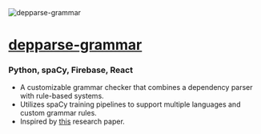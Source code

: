 
<div className="flex flex-col items-center justify-center mb-8">
    <Image
        src="./carbon_pyesl.png"
        alt="depparse-grammar"
        width={300}
        height={225}
        className="w-64 h-auto mb-4 md:w-96 md:h-auto"
    />
</div>

# [depparse-grammar](https://github.com/skarokin/depparse-grammar)
### Python, spaCy, Firebase, React
- A customizable grammar checker that combines a dependency parser with rule-based systems.
- Utilizes spaCy training pipelines to support multiple languages and custom grammar rules.
- Inspired by [this](https://mmozgovoy.dev/papers/mozgovoy11b.pdf) research paper.